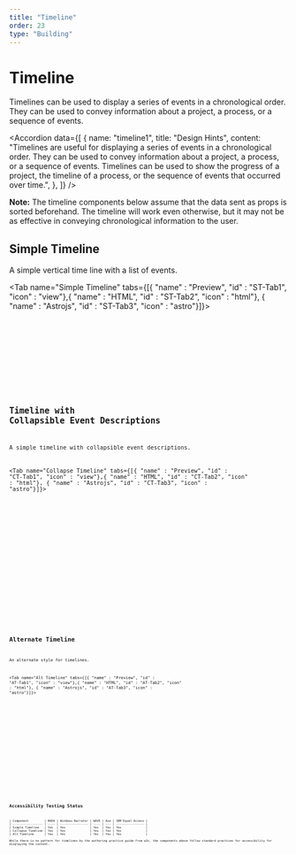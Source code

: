```yaml
---
title: "Timeline"
order: 23
type: "Building"
---
```



# Timeline

Timelines can be used to display a series of events in a chronological order. They can be used to convey information about a project, a process, or a sequence of events.


<Accordion
  data={[
    {
      name: "timeline1",
      title: "Design Hints",
      content:
        "Timelines are useful for displaying a series of events in a chronological order. They can be used to convey information about a project, a process, or a sequence of events. Timelines can be used to show the progress of a project, the timeline of a process, or the sequence of events that occurred over time.",
    },
  ]}
/>

**Note:** The timeline components below assume that the data sent as props is sorted beforehand. The timeline will work even otherwise, but it may not be as effective in conveying chronological information to the user.

## Simple Timeline

A simple vertical time line with a list of events.

<Tab name="Simple Timeline" tabs={[{ "name" : "Preview", "id" : "ST-Tab1", "icon" : "view"},{ "name" : "HTML", "id" : "ST-Tab2", "icon" : "html"}, { "name" : "Astrojs", "id" : "ST-Tab3", "icon" : "astro"}]}>

<section
  id="ST-Tab1-panel"
  role="tabpanel"
  data-role="tabpanel"
  aria-labelledby="ST-Tab1">
  <div class="p-2 ">
    <SimpleTimeline />
  </div>
</section>

<section id ="ST-Tab2-panel" role="tabpanel" data-role="tabpanel" aria-labelledby="ST-Tab2" class="hidden">

<Code
  code={SimpleTimelineCode}
  lang="html"
  wrap="true"
  data-pagefind-ignore
/>

</section>

<section id ="ST-Tab3-panel" role="tabpanel" data-role="tabpanel" aria-labelledby="ST-Tab3" class="hidden">

<Code
  code={SimpleTimelineCodeAstro}
  lang="astro"
  title="SimpleTimeline.astro"
  wrap="true"
  data-pagefind-ignore
/>

</section>

</Tab>

## Timeline with Collapsible Event Descriptions

A simple timeline with collapsible event descriptions.

<Tab name="Collapse Timeline" tabs={[{ "name" : "Preview", "id" : "CT-Tab1", "icon" : "view"},{ "name" : "HTML", "id" : "CT-Tab2", "icon" : "html"}, { "name" : "Astrojs", "id" : "CT-Tab3", "icon" : "astro"}]}>

<section
  id="CT-Tab1-panel"
  role="tabpanel"
  data-role="tabpanel"
  aria-labelledby="CT-Tab1">
  <div class="p-2 ">
    <CollapseTimeline />
  </div>
</section>

<section id ="CT-Tab2-panel" role="tabpanel" data-role="tabpanel" aria-labelledby="CT-Tab2" class="hidden">

<Code
  code={CollapseTimelineCode}
  lang="html"
  wrap="true"
  data-pagefind-ignore
/>

</section>

<section id ="CT-Tab3-panel" role="tabpanel" data-role="tabpanel" aria-labelledby="CT-Tab3" class="hidden">

<Code
  code={CollapseTimelineCodeAstro}
  lang="astro"
  title="CollapseTimeline.astro"
  wrap="true"
  data-pagefind-ignore
/>

</section>

</Tab>

## Alternate Timeline

An alternate style for timelines.

<Tab name="Alt Timeline" tabs={[{ "name" : "Preview", "id" : "AT-Tab1", "icon" : "view"},{ "name" : "HTML", "id" : "AT-Tab2", "icon" : "html"}, { "name" : "Astrojs", "id" : "AT-Tab3", "icon" : "astro"}]}>

<section
  id="AT-Tab1-panel"
  role="tabpanel"
  data-role="tabpanel"
  aria-labelledby="AT-Tab1">
  <div class="p-2 ">
    <AltTimeline />
  </div>
</section>

<section id ="AT-Tab2-panel" role="tabpanel" data-role="tabpanel" aria-labelledby="AT-Tab2" class="hidden">

<Code
  code={AltTimelineCode}
  lang="html"
  wrap="true"
  data-pagefind-ignore
/>

</section>

<section id ="AT-Tab3-panel" role="tabpanel" data-role="tabpanel" aria-labelledby="AT-Tab3" class="hidden">

<Code
  code={AltTimelineCodeAstro}
  lang="astro"
  title="AltTimeline.astro"
  wrap="true"
  data-pagefind-ignore
/>

</section>

</Tab>

## Accessibility Testing Status
<TableWrapper>
| Component         | NVDA | Windows Narrator | WAVE | Axe | IBM Equal Access |
| ----------------- | ---- | ---------------- | ---- | --- | ---------------- |
| Simple Timeline   | Yes  | Yes              | Yes  | Yes | Yes              |
| Collapse Timeline | Yes  | Yes              | Yes  | Yes | Yes              |
| Alt Timeline      | Yes  | Yes              | Yes  | Yes | Yes              |
</TableWrapper>
While there is no pattern for timelines by the authoring practice guide from w3c, the components above follow standard practices for accessibility for displaying the content.